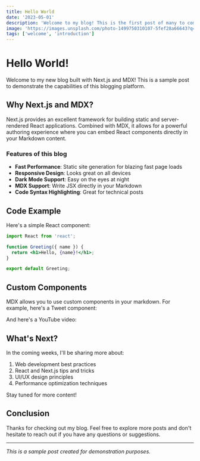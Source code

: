 ```yaml
---
title: Hello World
date: '2023-05-01'
description: 'Welcome to my blog! This is the first post of many to come.'
image: 'https://images.unsplash.com/photo-1499750310107-5fef28a66643?q=80&w=1920&auto=format&fit=crop'
tags: ['welcome', 'introduction']
---
```


# Hello World!

Welcome to my new blog built with Next.js and MDX! This is a sample post to demonstrate the capabilities of this blogging platform.

## Why Next.js and MDX?

Next.js provides an excellent framework for building static and server-rendered React applications. Combined with MDX, it allows for a powerful authoring experience where you can embed React components directly in your Markdown content.

### Features of this blog

- **Fast Performance**: Static site generation for blazing fast page loads
- **Responsive Design**: Looks great on all devices
- **Dark Mode Support**: Easy on the eyes at night
- **MDX Support**: Write JSX directly in your Markdown
- **Code Syntax Highlighting**: Great for technical posts

## Code Example

Here's a simple React component:

```jsx
import React from 'react';

function Greeting({ name }) {
  return <h1>Hello, {name}!</h1>;
}

export default Greeting;
```

## Custom Components

MDX allows you to use custom components in your markdown. For example, here's a Tweet component:

<Tweet id="1234567890" />

And here's a YouTube video:

<YouTubeVideo id="dQw4w9WgXcQ" />

## What's Next?

In the coming weeks, I'll be sharing more about:

1. Web development best practices
2. React and Next.js tips and tricks
3. UI/UX design principles
4. Performance optimization techniques

Stay tuned for more content!

## Conclusion

Thanks for checking out my blog. Feel free to explore more posts and don't hesitate to reach out if you have any questions or suggestions.

---

*This is a sample post created for demonstration purposes.*

